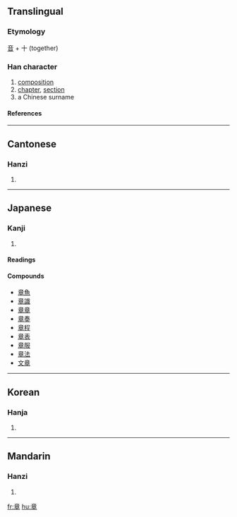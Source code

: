 ==Translingual==
===Etymology===
[[音]] + 十 (together)
===Han character===
{{Han char|rn=117|rad=立|as=06|sn=11|four=0040<sub>6</sub>|canj=卜廿日十 (YTAJ)}}
# [[composition]]
# [[chapter]], [[section]]
# a Chinese surname
====References====
{{Han ref|kx=0871.080|dkj=25761|dj=1301.170|hdz=42709.040|uh=7AE0|ud=31456|bh=B3B9|bd=46009}}
----

==Cantonese==
===Hanzi===
{{yue-hanzi|jyut=|y=jeung1}}
# {{defn|Cantonese}}
----
==Japanese==
===Kanji===
{{ja-kanji|grade=|rs=立06}}
# {{defn|Japanese}}
====Readings====
{{ja-readings|on=[[しょう]] (shō)|kun=[[あや]] (aya), [[しるし]] (shirushi), [[あきらか]] (akiraka)}}

====Compounds====
*[[章魚]]
*[[章識]]
*[[章章]]
*[[章奏]]
*[[章程]]
*[[章表]]
*[[章服]]
*[[章法]]
*[[文章]]
----
==Korean==
===Hanja===
{{ko-hanja|hangeul=[[장]]|eumhun=|rv=jang|mr=chang|y=cang}}
# {{defn|Korean}}
----
==Mandarin==
===Hanzi===
{{cmn-hanzi|pin=[[zhāng]] (zhang1)|wg=chang<sup>1</sup>}}
# {{defn|Mandarin}}

[[fr:章]]
[[hu:章]]